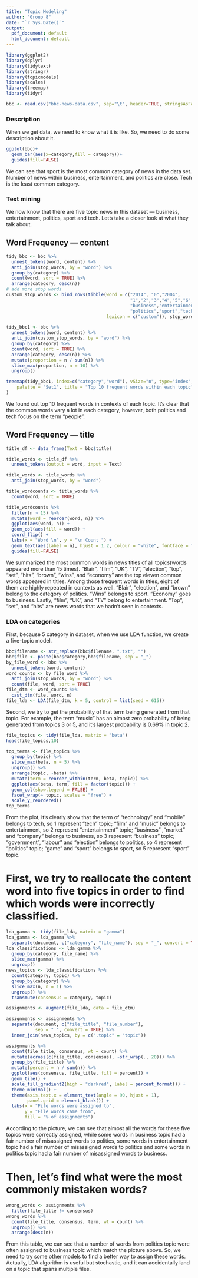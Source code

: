 ```yaml
---
title: "Topic Modeling"
author: "Group 8"
date: "`r Sys.Date()`"
output:
  pdf_document: default
  html_document: default
---
```


```r
library(ggplot2)
library(dplyr)
library(tidytext)
library(stringr)
library(topicmodels)
library(scales)
library(treemap)
library(tidyr)
```

```r
bbc <- read.csv("bbc-news-data.csv", sep="\t", header=TRUE, stringsAsFactors = FALSE)
```

### Description
When we get data, we need to know what it is like. So, we need to do some description about it.
```r
ggplot(bbc)+
  geom_bar(aes(x=category,fill = category))+
  guides(fill=FALSE)
```
We can see that sport is the most common category of news in the data set. Number of news within business, entertainment, and politics are close. Tech is the least common category.

### Text mining 
We now know that there are five topic news in this dataset --- business, entertainment, politics, sport and tech. Let's take a closer look at what they talk about.

## Word Frequency --- content
```r
tidy_bbc <- bbc %>% 
  unnest_tokens(word, content) %>%
  anti_join(stop_words, by = "word") %>%
  group_by(category) %>%
  count(word, sort = TRUE) %>%
  arrange(category, desc(n))
# add more stop words
custom_stop_words <- bind_rows(tibble(word = c("2014", "0","2004",
                                               "1","2","3","4","5","6","7","8","9",
                                               "business","entertainment",
                                               "politics","sport","technology"), 
                                      lexicon = c("custom")), stop_words)

tidy_bbc1 <- bbc %>% 
  unnest_tokens(word, content) %>%
  anti_join(custom_stop_words, by = "word") %>%
  group_by(category) %>%
  count(word, sort = TRUE) %>%
  arrange(category, desc(n)) %>% 
  mutate(proportion = n / sum(n)) %>%
  slice_max(proportion, n = 10) %>%
  ungroup()

treemap(tidy_bbc1, index=c("category","word"), vSize="n", type="index", 
    palette = "Set1", title = "Top 10 frequent words within each topic", fontsize.title=12
) 
```
We found out top 10 frequent words in contexts of each topic. It's clear that the common words vary a lot in each category, however, both politics and tech focus on the term "people".

## Word Frequency --- title
```r
title_df <- data_frame(Text = bbc$title)

title_words <- title_df %>% 
  unnest_tokens(output = word, input = Text)

title_words <- title_words %>%
  anti_join(stop_words, by = "word")

title_wordcounts <- title_words %>% 
  count(word, sort = TRUE)

title_wordcounts %>% 
  filter(n > 15) %>% 
  mutate(word = reorder(word, n)) %>% 
  ggplot(aes(word, n)) + 
  geom_col(aes(fill = word)) +
  coord_flip() +
  labs(x = "Word \n", y = "\n Count ") +
  geom_text(aes(label = n), hjust = 1.2, colour = "white", fontface = "bold") +
  guides(fill=FALSE)
```
We summarized the most common words in news titles of all topics(words appeared more than 15 times). "Blair", "film", "UK", "TV", "election", "top", "set", "hits", "brown", "wins", and "economy" are the top eleven common words appeared in titles. Among those frequent words in titles, eight of them are highly repeated in contexts as well. "Blair", "election", and "brown" belong to the category of politics. "Wins" belongs to sport. "Economy" goes to business. Lastly, "film", "UK", and "TV" belong to entertainment. "Top", "set", and "hits" are news words that we hadn't seen in contexts.


### LDA on categories

First, because 5 category in dataset, when we use LDA function, we create a five-topic model.
```r
bbc$filename <- str_replace(bbc$filename, ".txt", "")
bbc$file <- paste(bbc$category,bbc$filename, sep = "_")
by_file_word <- bbc %>%
  unnest_tokens(word, content)
word_counts <- by_file_word %>%
  anti_join(stop_words, by = "word") %>%
  count(file, word, sort = TRUE)
file_dtm <- word_counts %>%
  cast_dtm(file, word, n)
file_lda <- LDA(file_dtm, k = 5, control = list(seed = 615))

```

Second, we try to get the probability of that term being generated from that topic. For example, the term “music” has an almost zero probability of being generated from topics 3 or 5, and it's largest probability is 0.69% in topic 2.
```r
file_topics <- tidy(file_lda, matrix = "beta")
head(file_topics,10)

top_terms <- file_topics %>%
  group_by(topic) %>%
  slice_max(beta, n = 5) %>% 
  ungroup() %>%
  arrange(topic, -beta) %>%
  mutate(term = reorder_within(term, beta, topic)) %>%
  ggplot(aes(beta, term, fill = factor(topic))) +
  geom_col(show.legend = FALSE) +
  facet_wrap(~ topic, scales = "free") +
  scale_y_reordered()
top_terms
```
From the plot, it's clearly show that the term of “technology” and “mobile” belongs to tech, so 1 represent "tech" topic; "film" and "music" belongs to entertainment, so 2 represent "entertainment" topic; "business" ,"market" and "company" belongs to business, so 3 represent "business" topic; "government", "labour" and "election" belongs to politics, so 4 represent "politics" topic; "game" and "sport" belongs to sport, so 5 represent "sport" topic.


# First, we try to reallocate the content word into five topics in order to find which words were incorrectly classified.
```r
lda_gamma <- tidy(file_lda, matrix = "gamma")
lda_gamma <- lda_gamma %>%
  separate(document, c("category", "file_name"), sep = "_", convert = TRUE)
lda_classifications <- lda_gamma %>%
  group_by(category, file_name) %>%
  slice_max(gamma) %>%
  ungroup()
news_topics <- lda_classifications %>%
  count(category, topic) %>%
  group_by(category) %>%
  slice_max(n, n = 1) %>% 
  ungroup() %>%
  transmute(consensus = category, topic)

assignments <- augment(file_lda, data = file_dtm) 

assignments <- assignments %>%
  separate(document, c("file_title", "file_number"), 
           sep = "_", convert = TRUE) %>%
  inner_join(news_topics, by = c(".topic" = "topic"))

assignments %>%
  count(file_title, consensus, wt = count) %>%
  mutate(across(c(file_title, consensus), ~str_wrap(., 20))) %>%
  group_by(file_title) %>%
  mutate(percent = n / sum(n)) %>%
  ggplot(aes(consensus, file_title, fill = percent)) +
  geom_tile() +
  scale_fill_gradient2(high = "darkred", label = percent_format()) +
  theme_minimal() +
  theme(axis.text.x = element_text(angle = 90, hjust = 1),
        panel.grid = element_blank()) +
  labs(x = "File words were assigned to",
       y = "File words came from",
       fill = "% of assignments")
```
According to the picture, we can see that almost all the words for these five topics were correctly assigned, while some words in business topic had a fair number of misassigned words to politics, some words in entertainment topic had a fair number of misassigned words to politics and some words in politics topic had a fair number of misassigned words to business.

# Then, let's find what were the most commonly mistaken words?
```r
wrong_words <- assignments %>%
  filter(file_title != consensus)
wrong_words %>%
  count(file_title, consensus, term, wt = count) %>%
  ungroup() %>%
  arrange(desc(n))
```
From this table, we can see that a number of words from politics topic were often assigned to business topic which match the picture above. So, we need to try some other models to find a better way to assign these words. Actually, LDA algorithm is useful but stochastic, and it can accidentally land on a topic that spans multiple files.






